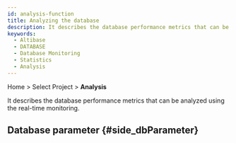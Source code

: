 ```yaml
---
id: analysis-function
title: Analyzing the database
description: It describes the database performance metrics that can be analyzed using the real-time monitoring.
keywords:
  - Altibase
  - DATABASE
  - Database Monitoring
  - Statistics
  - Analysis
---
```


Home > Select Project > **Analysis**

It describes the database performance metrics that can be analyzed using the real-time monitoring.


<Dbcounttrend />


<Dbcomparecounttrend />


<Dbusingcounttrendchart />


<Dblocktree />

## Database parameter {#side_dbParameter}


<Dbparameters />
